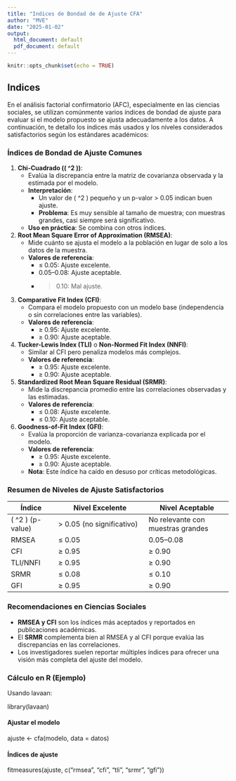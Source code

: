```yaml
---
title: "Indices de Bondad de de Ajuste CFA"
author: "MVE"
date: "2025-01-02"
output:
  html_document: default
  pdf_document: default
---
```


```r
knitr::opts_chunk$set(echo = TRUE)
```

## Indices

En el análisis factorial confirmatorio (AFC), especialmente en las ciencias sociales, se utilizan comúnmente varios índices de bondad de ajuste para evaluar si el modelo propuesto se ajusta adecuadamente a los datos. A continuación, te detallo los índices más usados y los niveles considerados satisfactorios según los estándares académicos:



### **Índices de Bondad de Ajuste Comunes**

1. **Chi-Cuadrado (\( \chi^2 \))**:
   - Evalúa la discrepancia entre la matriz de covarianza observada y la estimada por el modelo.
   - **Interpretación**:
     - Un valor de \( \chi^2 \) pequeño y un p-valor > 0.05 indican buen ajuste.
     - **Problema**: Es muy sensible al tamaño de muestra; con muestras grandes, casi siempre será significativo.
   - **Uso en práctica**: Se combina con otros índices.

2. **Root Mean Square Error of Approximation (RMSEA)**:
   - Mide cuánto se ajusta el modelo a la población en lugar de solo a los datos de la muestra.
   - **Valores de referencia**:
     - ≤ 0.05: Ajuste excelente.
     - 0.05–0.08: Ajuste aceptable.
     - > 0.10: Mal ajuste.

3. **Comparative Fit Index (CFI)**:
   - Compara el modelo propuesto con un modelo base (independencia o sin correlaciones entre las variables).
   - **Valores de referencia**:
     - ≥ 0.95: Ajuste excelente.
     - ≥ 0.90: Ajuste aceptable.

4. **Tucker-Lewis Index (TLI)** o **Non-Normed Fit Index (NNFI)**:
   - Similar al CFI pero penaliza modelos más complejos.
   - **Valores de referencia**:
     - ≥ 0.95: Ajuste excelente.
     - ≥ 0.90: Ajuste aceptable.

5. **Standardized Root Mean Square Residual (SRMR)**:
   - Mide la discrepancia promedio entre las correlaciones observadas y las estimadas.
   - **Valores de referencia**:
     - ≤ 0.08: Ajuste excelente.
     - ≤ 0.10: Ajuste aceptable.

6. **Goodness-of-Fit Index (GFI)**:
   - Evalúa la proporción de varianza-covarianza explicada por el modelo.
   - **Valores de referencia**:
     - ≥ 0.95: Ajuste excelente.
     - ≥ 0.90: Ajuste aceptable.
   - **Nota**: Este índice ha caído en desuso por críticas metodológicas.



### **Resumen de Niveles de Ajuste Satisfactorios**

| **Índice**   | **Nivel Excelente**       | **Nivel Aceptable**     |
|--------------|---------------------------|-------------------------|
| \( \chi^2 \) (p-value) | > 0.05 (no significativo) | No relevante con muestras grandes |
| RMSEA        | ≤ 0.05                    | 0.05–0.08              |
| CFI          | ≥ 0.95                    | ≥ 0.90                 |
| TLI/NNFI     | ≥ 0.95                    | ≥ 0.90                 |
| SRMR         | ≤ 0.08                    | ≤ 0.10                 |
| GFI          | ≥ 0.95                    | ≥ 0.90                 |



### Recomendaciones en Ciencias Sociales

- **RMSEA y CFI** son los índices más aceptados y reportados en publicaciones académicas.
- El **SRMR** complementa bien al RMSEA y al CFI porque evalúa las discrepancias en las correlaciones.
- Los investigadores suelen reportar múltiples índices para ofrecer una visión más completa del ajuste del modelo.



### Cálculo en R (Ejemplo)
Usando lavaan:

library(lavaan)

#### Ajustar el modelo
ajuste <- cfa(modelo, data = datos)

#### Índices de ajuste
fitmeasures(ajuste, c("rmsea", "cfi", "tli", "srmr", "gfi"))




